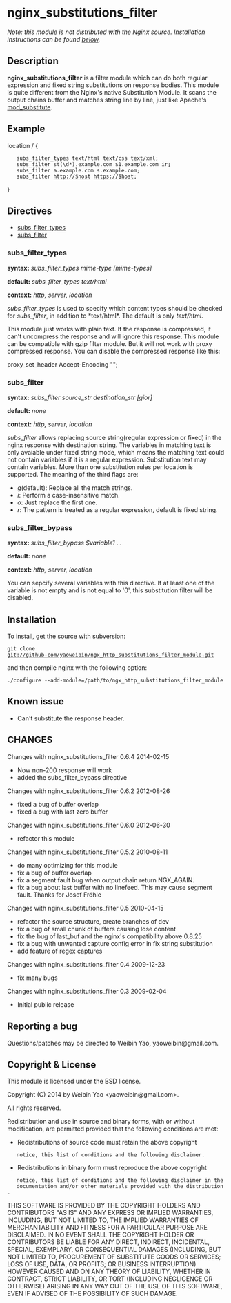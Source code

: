 ﻿= nginx_substitutions_filter =

''Note: this module is not distributed with the Nginx source. Installation instructions can be found [[#Installation|below]].''

== Description ==

'''nginx_substitutions_filter''' is a filter module which can do both regular expression and fixed string substitutions on response bodies. This module is quite different from the Nginx's native Substitution Module. It scans the output chains buffer and matches string line by line, just like Apache's [http://httpd.apache.org/docs/trunk/mod/mod_substitute.html mod_substitute].

== Example ==

<geshi lang="nginx">
location / {

    subs_filter_types text/html text/css text/xml;
    subs_filter st(\d*).example.com $1.example.com ir;
    subs_filter a.example.com s.example.com;
    subs_filter http://$host https://$host;

}
</geshi>

== Directives ==

* [[#subs_filter_types|subs_filter_types]]
* [[#subs_filter|subs_filter]]

=== subs_filter_types ===

'''syntax:''' ''subs_filter_types mime-type [mime-types] ''

'''default:''' ''subs_filter_types text/html''

'''context:''' ''http, server, location''

''subs_filter_types'' is used to specify which content types should be checked for ''subs_filter'', in addition to *text/html*. The default is only ''text/html''.

This module just works with plain text. If the response is compressed, it can't uncompress the response and will ignore this response. This module can be compatible with gzip filter module. But it will not work with proxy compressed response. You can disable the compressed response like this:

proxy_set_header Accept-Encoding "";

=== subs_filter ===

'''syntax:''' ''subs_filter source_str destination_str [gior] ''

'''default:''' ''none''

'''context:''' ''http, server, location''

''subs_filter'' allows replacing source string(regular expression or fixed) in the nginx response with destination string. The variables in matching text is only avaiable under fixed string mode, which means the matching text could not contain variables if it is a regular expression. Substitution text may contain variables. More than one substitution rules per location is supported. The meaning of the third flags are:
* ''g''(default): Replace all the match strings.
* ''i'': Perform a case-insensitive match.
* ''o'': Just replace the first one.
* ''r'': The pattern is treated as a regular expression, default is fixed string.

=== subs_filter_bypass ===

'''syntax:''' ''subs_filter_bypass $variable1 ...''

'''default:''' ''none''

'''context:''' ''http, server, location''

You can sepcify several variables with this directive. If at least one of the variable is not empty and is not equal to '0', this substitution filter will be disabled.

== Installation ==

To install, get the source with subversion:

<code>
git clone git://github.com/yaoweibin/ngx_http_substitutions_filter_module.git
</code>

and then compile nginx with the following option:

<code>
./configure --add-module=/path/to/ngx_http_substitutions_filter_module
</code>

== Known issue ==
* Can't substitute the response header.

== CHANGES ==

Changes with nginx_substitutions_filter 0.6.4                                     2014-02-15

* Now non-200 response will work
* added the subs_filter_bypass directive

Changes with nginx_substitutions_filter 0.6.2                                     2012-08-26

* fixed a bug of buffer overlap
* fixed a bug with last zero buffer

Changes with nginx_substitutions_filter 0.6.0                                     2012-06-30

* refactor this module

Changes with nginx_substitutions_filter 0.5.2                                     2010-08-11

* do many optimizing for this module
* fix a bug of buffer overlap
* fix a segment fault bug when output chain return NGX_AGAIN.
* fix a bug about last buffer with no linefeed. This may cause segment fault. Thanks for Josef Fröhle

Changes with nginx_substitutions_filter 0.5                                       2010-04-15

* refactor the source structure, create branches of dev
* fix a bug of small chunk of buffers causing lose content
* fix the bug of last_buf and the nginx's compatibility above 0.8.25
* fix a bug with unwanted capture config error in fix string substitution
* add feature of regex captures

Changes with nginx_substitutions_filter 0.4                                       2009-12-23

* fix many bugs

Changes with nginx_substitutions_filter 0.3                                       2009-02-04

* Initial public release

== Reporting a bug ==

Questions/patches may be directed to Weibin Yao, yaoweibin@gmail.com.

== Copyright & License ==

This module is licensed under the BSD license.

Copyright (C) 2014 by Weibin Yao <yaoweibin@gmail.com>.

All rights reserved.

Redistribution and use in source and binary forms, with or without
modification, are permitted provided that the following conditions are
met:

*   Redistributions of source code must retain the above copyright
    notice, this list of conditions and the following disclaimer.

*   Redistributions in binary form must reproduce the above copyright
    notice, this list of conditions and the following disclaimer in the
    documentation and/or other materials provided with the distribution.

THIS SOFTWARE IS PROVIDED BY THE COPYRIGHT HOLDERS AND CONTRIBUTORS "AS
IS" AND ANY EXPRESS OR IMPLIED WARRANTIES, INCLUDING, BUT NOT LIMITED
TO, THE IMPLIED WARRANTIES OF MERCHANTABILITY AND FITNESS FOR A
PARTICULAR PURPOSE ARE DISCLAIMED. IN NO EVENT SHALL THE COPYRIGHT
HOLDER OR CONTRIBUTORS BE LIABLE FOR ANY DIRECT, INDIRECT, INCIDENTAL,
SPECIAL, EXEMPLARY, OR CONSEQUENTIAL DAMAGES (INCLUDING, BUT NOT LIMITED
TO, PROCUREMENT OF SUBSTITUTE GOODS OR SERVICES; LOSS OF USE, DATA, OR
PROFITS; OR BUSINESS INTERRUPTION) HOWEVER CAUSED AND ON ANY THEORY OF
LIABILITY, WHETHER IN CONTRACT, STRICT LIABILITY, OR TORT (INCLUDING
NEGLIGENCE OR OTHERWISE) ARISING IN ANY WAY OUT OF THE USE OF THIS
SOFTWARE, EVEN IF ADVISED OF THE POSSIBILITY OF SUCH DAMAGE.

